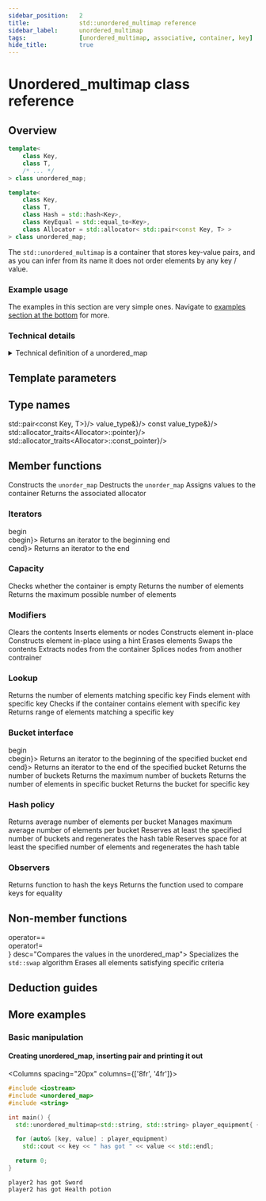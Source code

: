 ```yaml
---
sidebar_position:	2
title:				std::unordered_multimap reference
sidebar_label:		unordered_multimap
tags:				[unordered_multimap, associative, container, key]
hide_title:			true
---
```



<NotFinished />

# Unordered_multimap class reference

## Overview

<Tabs>
<TabItem value="simplified" label="Simplified" default>

```cpp
template<
    class Key,
    class T,
    /* ... */
> class unordered_map;
```

</TabItem>
<TabItem value="detailed" label="Detailed">

```cpp
template<
    class Key,
    class T,
    class Hash = std::hash<Key>,
    class KeyEqual = std::equal_to<Key>,
    class Allocator = std::allocator< std::pair<const Key, T> >
> class unordered_map;
```

</TabItem>
</Tabs>

The `std::unordered_multimap` is a container that stores key-value pairs, and as you can infer from its name
it does not order elements by any key / value.

### Example usage

The examples in this section are very simple ones. Navigate to [examples section at the bottom](#more-examples) for more.

<ImproveSection />

### Technical details

<details>
<summary>Technical definition of a unordered_map</summary>
<div>
Unordered multimap is an unordered associative container that supports equivalent keys (an unordered_multimap may contain multiple copies of each key value) and that associates values of another type with the keys. The unordered_multimap class supports forward iterators. Search, insertion, and removal have average constant-time complexity.

Internally, the elements are not sorted in any particular order, but organized into buckets. Which bucket an element is placed into depends entirely on the hash of its key. This allows fast access to individual elements, since once the hash is computed, it refers to the exact bucket the element is placed into.

The iteration order of this container is not required to be stable (so, for example, std::equal cannot be used to compare two std::unordered_multimaps), except that every group of elements whose keys compare equivalent (compare equal with key_eq() as the comparator) forms a contiguous subrange in the iteration order, also accessible with equal_range().

std::unordered_multimap meets the requirements of Container, AllocatorAwareContainer, UnorderedAssociativeContainer. 
</div>
</details>

<ClassSummary name="unordered_multimap" namespaces="std" folder="unordered_multimap" headerName="unordered_map">

## Template parameters

<SymbolTable noTraits>
	<Symbol name="Key"		desc="The type of stored keys"/>
	<Symbol name="T" 		desc="The type of stored values"/>
	<Symbol name="Hash" 		desc="Unary function, which returns unique value"/>
	<Symbol name="KeyEqual" 		desc="A binary predicate that takes two arguments and returns a bool."/>
	<Symbol name="Allocator" 		desc="Is responsible for allocating and deallocating memory"/>
</SymbolTable>

## Type names

<SymbolTable>
	<Symbol pub name="key_type"				desc="Key"/>
	<Symbol pub name="mapped_type" 				desc="T"/>
	<Symbol pub name="value_type"			desc={<code>std::pair&lt;const Key, T&gt;</code>}/>
	<Symbol pub name="size_type"				desc="Unsigned integer type"/>
	<Symbol pub name="difference_type"			desc="Signed integer type"/>
	<Symbol pub name="hasher"				desc="Hash"/>
	<Symbol pub name="key_equal" 				desc="KeyEqual"/>
	<Symbol pub name="allocator_type"			desc="Allocator"/>
	<Symbol pub name="reference"				desc={<code>value_type&</code>}/>
	<Symbol pub name="const_reference"			desc={<code>const value_type&</code>}/>
	<Symbol pub name="pointer"			desc={<code>std::allocator_traits&lt;Allocator&gt;::pointer</code>}/>
	<Symbol pub name="const_pointer"			desc={<code>std::allocator_traits&lt;Allocator&gt;::const_pointer</code>}/>
	<Symbol pub name="iterator"			desc="value_type"/>
	<Symbol pub name="const_iterator"			desc="const value_type"/>
	<Symbol pub name="local_iterator"			desc="An iterator type whose category, value, difference, pointer and
reference types are the same as iterator. This iterator
can be used to iterate through a single bucket but not across buckets"/>
	<Symbol pub name="const_local_iterator"			desc=" 	An iterator type whose category, value, difference, pointer and
reference types are the same as const_iterator. This iterator
can be used to iterate through a single bucket but not across buckets"/>
	<Symbol pub name="node_type"			desc="a specialization of node handle representing a container node "/>
</SymbolTable>



## Member functions

<SymbolTable>	
	<Symbol pub autoLink linkName="constructor" name="(constructor)">
		Constructs the <code>unorder_map</code>
	</Symbol>
	<Symbol pub autoLink linkName="destructor" name="(destructor)">
		Destructs the <code>unorder_map</code>
	</Symbol>
	<Symbol pub autoLink linkName="operator=" name="operator=">
		Assigns values to the container
	</Symbol>
	<Symbol pub autoLink linkName="get_allocator" name="get_allocator">
		Returns the associated allocator
	</Symbol>

</SymbolTable>

### Iterators

<SymbolTable>	
	<Symbol pub autoLink linkName="begin" name={<>begin<br/>cbegin</>}>
		Returns an iterator to the beginning
	</Symbol>
	<Symbol pub autoLink linkName="end" name={<>end<br/>cend</>}>
		Returns an iterator to the end
	</Symbol>
</SymbolTable>

### Capacity

<SymbolTable>
	<Symbol pub autoLink linkName="empty" name="empty">
		Checks whether the container is empty
	</Symbol>
	<Symbol pub autoLink linkName="size" name="size">
		Returns the number of elements
	</Symbol>
	<Symbol pub autoLink linkName="max_size" name="max_size">
		Returns the maximum possible number of elements
	</Symbol>
</SymbolTable>

### Modifiers

<SymbolTable>
	<Symbol pub autoLink linkName="clear" name="clear">
		Clears the contents
	</Symbol>
	<Symbol pub autoLink linkName="insert" name="insert">
		Inserts elements or nodes
	</Symbol>
	<Symbol pub autoLink linkName="emplace" name="emplace">
		Constructs element in-place
	</Symbol>
	<Symbol pub autoLink linkName="emplace_hint" name="emplace_hint">
		Constructs element in-place using a hint
	</Symbol>
	<Symbol pub autoLink linkName="erase" name="erase">
		Erases elements
	</Symbol>
	<Symbol pub autoLink linkName="swap" name="swap">
		Swaps the contents
	</Symbol>
	<Symbol pub autoLink linkName="extract" name="extract">
		Extracts nodes from the container
	</Symbol>
	<Symbol pub autoLink linkName="merge" name="merge">
		Splices nodes from another contrainer
	</Symbol>
</SymbolTable>


### Lookup

<SymbolTable>
	<Symbol pub autoLink linkName="count" name="count">
		Returns the number of elements matching specific key
	</Symbol>
	<Symbol pub autoLink linkName="find" name="find">
		Finds element with specific key
	</Symbol>
	<Symbol pub autoLink linkName="contains" name="contains">
		Checks if the container contains element with specific key
	</Symbol>
	<Symbol pub autoLink linkName="equal_range" name="equal_range">
		Returns range of elements matching a specific key
	</Symbol>
</SymbolTable>

### Bucket interface

<SymbolTable>
	<Symbol pub autoLink linkName="begin" name={<>begin<br/>cbegin</>}>
		Returns an iterator to the beginning of the specified bucket
	</Symbol>
	<Symbol pub autoLink linkName="end" name={<>end<br/>cend</>}>
		Returns an iterator to the end of the specified bucket
	</Symbol>
	<Symbol pub autoLink linkName="bucket_count" name="bucket_count">
		Returns the number of buckets
	</Symbol>
	<Symbol pub autoLink linkName="max_bucket_count" name="max_bucket_count">
		Returns the maximum number of buckets
	</Symbol>
	<Symbol pub autoLink linkName="bucket_size" name="bucket_size">
		Returns the number of elements in specific bucket
	</Symbol>
	<Symbol pub autoLink linkName="bucket" name="bucket">
		Returns the bucket for specific key
	</Symbol>
</SymbolTable>

### Hash policy

<SymbolTable>
	<Symbol pub autoLink linkName="load_factor" name="load_factor">
		Returns average number of elements per bucket
	</Symbol>
	<Symbol pub autoLink linkName="max_load_factor" name="max_load_factor">
		Manages maximum average number of elements per bucket
	</Symbol>
	<Symbol pub autoLink linkName="rehash" name="rehash">
		Reserves at least the specified number of buckets and regenerates the hash table
	</Symbol>
	<Symbol pub autoLink linkName="reserve" name="reserve">
		Reserves space for at least the specified number of elements and regenerates the hash table
	</Symbol>
</SymbolTable>

### Observers

<SymbolTable>
	<Symbol pub autoLink linkName="hash_function" name="hash_function">
		Returns function to hash the keys
	</Symbol>
	<Symbol pub autoLink linkName="key_eq" name="key_eq">
		Returns the function used to compare keys for equality
	</Symbol>
</SymbolTable>

## Non-member functions

<SymbolTable noTraits>
	<Symbol name={<>
				operator==<br/>
				operator!=<br/>
			</>}
			desc="Compares the values in the unordered_map">
	</Symbol>
	<Symbol pub autoLink linkName="std::swap" name="std::swap">
		Specializes the <code>std::swap</code> algorithm
	</Symbol>
	<Symbol pub autoLink linkName="erase_if" name="erase_if">
		Erases all elements satisfying specific criteria
	</Symbol>
</SymbolTable>
</ClassSummary>


## Deduction guides

<ImproveSection />

## More examples

### Basic manipulation

#### Creating unordered_map, inserting pair and printing it out

<Columns spacing="20px" columns={['8fr', '4fr']}>
<div>

```cpp
#include <iostream>
#include <unordered_map>
#include <string>

int main() {
  std::unordered_multimap<std::string, std::string> player_equipment{ {"player2", "Sword"},    {"player2", "Health potion"} };

  for (auto& [key, value] : player_equipment)    
    std::cout << key << " has got " << value << std::endl;

  return 0;
}
```

</div>
<div>

```plaintext title="Result"
player2 has got Sword
player2 has got Health potion
```

</div>
</Columns>
